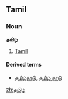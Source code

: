 ==Tamil==
===Noun===
'''தமிழ்'''

# [[Tamil]]

====Derived terms====
*[[தமிழ்நாடு]], [[தமிழ் நாடு]]

[[zh:தமிழ்]]